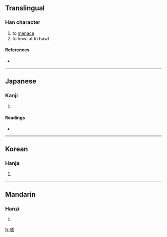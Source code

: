 {{also|呼}}
==Translingual==

===Han character===
{{Han char|rn=30|rad=口|as=11|sn=14|four=|canj=口卜心木 (RYPD)}}

# to [[menace]]
# to howl at to bawl

====References====
* {{Han ref|kx=0205.260|dkj=04195|dj=0428.190|hdz=10676.010|uh=5611|ud=22033}}

----

==Japanese==

===Kanji===
{{ja-kanji|grade=|rs=口11}}

# {{defn|Japanese}}

====Readings====
* {{ja-readings|on=[[こ]] (ko), [[く]] (ku)|kun=[[さけぶ]] (sakebu), [[なく]] (naku), [[よぶ]] (yobu)}}

----

==Korean==

===Hanja===
{{ko-hanja|hangeul=호|rv=ho|mr=ho}}

# {{defn|Korean}}

----

==Mandarin==

===Hanzi===
{{cmn-hanzi|pin=[[hū]] ([[hu1]]), [[hù]] ([[hu4]]), [[là]] ([[la4]])|wg=hu<sup>1</sup>, hu<sup>4</sup>, la<sup>4</sup>}}

# {{defn|Mandarin}}

[[fr:嘑]]